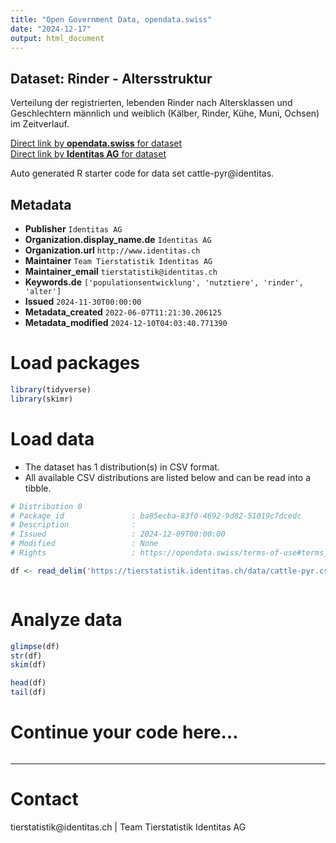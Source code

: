 ```yaml
---
title: "Open Government Data, opendata.swiss"
date: "2024-12-17"
output: html_document
---
```


## Dataset: Rinder - Altersstruktur

Verteilung der registrierten, lebenden Rinder nach Altersklassen und Geschlechtern männlich und weiblich (Kälber, Rinder, Kühe, Muni, Ochsen) im Zeitverlauf. 

[Direct link by **opendata.swiss** for dataset](https://opendata.swiss/de/dataset/rinder-altersstruktur)<br>
[Direct link by **Identitas AG** for dataset](https://tierstatistik.identitas.ch/)

Auto generated R starter code for data set cattle-pyr@identitas.

## Metadata

- **Publisher** `Identitas AG`
- **Organization.display_name.de** `Identitas AG`
- **Organization.url** `http://www.identitas.ch`
- **Maintainer** `Team Tierstatistik Identitas AG`
- **Maintainer_email** `tierstatistik@identitas.ch`
- **Keywords.de** `['populationsentwicklung', 'nutztiere', 'rinder', 'alter']`
- **Issued** `2024-11-30T00:00:00`
- **Metadata_created** `2022-06-07T11:21:30.206125`
- **Metadata_modified** `2024-12-10T04:03:40.771390`


# Load packages

```r

library(tidyverse)
library(skimr)

```

# Load data

-   The dataset has 1 distribution(s) in CSV format.
-   All available CSV distributions are listed below and can be read into a tibble.

```r

# Distribution 0
# Package_id               : ba85ecba-83f0-4692-9d82-51019c7dcedc
# Description              : 
# Issued                   : 2024-12-09T00:00:00
# Modified                 : None
# Rights                   : https://opendata.swiss/terms-of-use#terms_by

df <- read_delim('https://tierstatistik.identitas.ch/data/cattle-pyr.csv')



```

# Analyze data

```r

glimpse(df)
str(df)
skim(df)

head(df)
tail(df)

```

# Continue your code here...

```r

```

------------------------------------------------------------------------

# Contact

tierstatistik@identitas.ch | Team Tierstatistik Identitas AG
